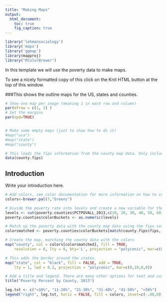 ```yaml
---
title: "Making Maps"
output:
  html_document:
    toc: true
    fig_caption: true
---
```



````r

library('lehmansociology')
library('maps')
library('ggmap')
library(mapproj)
library("RColorBrewer")
````

In this template we will use the poverty data to make maps.

To see a nicely formatted copy of this click on the Knit HTML button at the top of this window.

###This shows the outline maps for the US, states and counties.
````r
# Show one map per image (meaning 1 in each row and column)
par(mfrow = c(1, 1) )
# Set the margins
par(xpd=TRUE)


# Make some empty maps (just to show how to do it)
#map("usa")
#map("state")
#map("county")

# This loads the fips information from the county map data. Only includes the lower 48 states.
data(county.fips)

````

## Introduction
Write your introduction here.


````r
# Add colors, see color documentation for more information on how to customize.
colors<-brewer.pal(7,"Greens")

# Divide the poverty rate into levels and create a new variable for the level of each county.
levels <- cut(poverty.counties$PCTPOVALL_2013,c(10, 20, 30, 40, 50, 60))
poverty.counties$colorBuckets <- as.numeric(levels)

# Match up the poverty data with the county map data using the fips value.
colorsmatched <- poverty.counties$colorBuckets[match(county.fips$fips, poverty.counties$FIPStxt)]

# Create the map, matching the county data with the colors
map("county", col = colors[colorsmatched], fill = TRUE,
    resolution = 0, lty = 0, bty='L', projection = "polyconic", mar=c(0,10,0,0))

# This adds the border around the states.
map("state", col = "black", fill = FALSE, add = TRUE,
    lty = 1, lwd = 0.2, projection = "polyconic", mar=c(0,10,0,0))

# Add a title and legend. There are many other options for text and customization.
title("Poverty Percent by County, 2013")

leg.txt <- c("<10%", "11-20%", "21-30%", "31-40%", "41-50%", ">50%")
legend("right", leg.txt, horiz = FALSE, fill = colors, inset=c(-.08,0))
````
